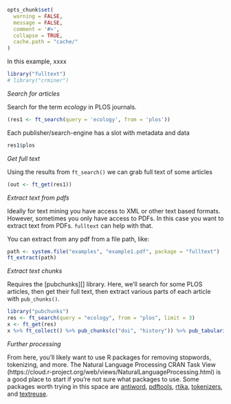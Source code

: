 ```r
opts_chunk$set(
  warning = FALSE,
  message = FALSE,
  comment = '#>',
  collapse = TRUE,
  cache.path = "cache/"
)
```

In this example, xxxx

```r
library("fulltext")
# library("crminer")
```

_Search for articles_

Search for the term _ecology_ in PLOS journals.

```r
(res1 <- ft_search(query = 'ecology', from = 'plos'))
```

Each publisher/search-engine has a slot with metadata and data

```r
res1$plos
```

_Get full text_

Using the results from `ft_search()` we can grab full text of some articles

```r
(out <- ft_get(res1))
```

_Extract text from pdfs_

Ideally for text mining you have access to XML or other text based formats. However, 
sometimes you only have access to PDFs. In this case you want to extract text 
from PDFs. `fulltext` can help with that. 

You can extract from any pdf from a file path, like:

```r
path <- system.file("examples", "example1.pdf", package = "fulltext")
ft_extract(path)
```

_Extract text chunks_

Requires the [pubchunks][] library. Here, we'll search for some PLOS articles, then
get their full text, then extract various parts of each article with `pub_chunks()`.

```r
library("pubchunks")
res <- ft_search(query = "ecology", from = "plos", limit = 3)
x <- ft_get(res)
x %>% ft_collect() %>% pub_chunks(c("doi", "history")) %>% pub_tabularize()
```

_Further processing_

From here, you'll likely want to use R packages for removing stopwords, tokenizing, 
and more. The Natural Language Processing CRAN Task View
(https://cloud.r-project.org/web/views/NaturalLanguageProcessing.html) is a good place
to start if you're not sure what packages to use. Some packages worth trying in this
space are [antiword][], [pdftools][], [rtika][], [tokenizers][], and [textreuse][]. 

[antiword]: https://github.com/ropensci/antiword
[pdftools]: https://github.com/ropensci/pdftools
[rtika]: https://github.com/ropensci/rtika
[tokenizers]: https://github.com/ropensci/tokenizers
[textreuse]: https://github.com/ropensci/textreuse


